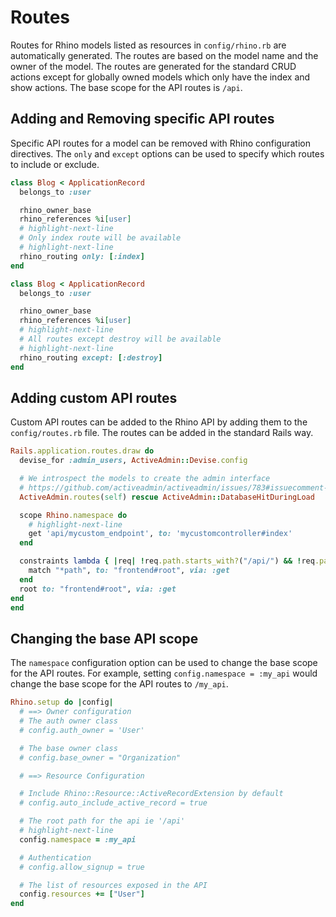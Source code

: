 # Routes

Routes for Rhino models listed as resources in `config/rhino.rb` are automatically generated. The routes are based on the model name and the owner of the model. The routes are generated for the standard CRUD actions except for globally owned models which only have the index and show actions. The base scope for the API routes is `/api`.

## Adding and Removing specific API routes

Specific API routes for a model can be removed with Rhino configuration directives. The `only` and `except` options can be used to specify which routes to include or exclude.

```ruby
class Blog < ApplicationRecord
  belongs_to :user

  rhino_owner_base
  rhino_references %i[user]
  # highlight-next-line
  # Only index route will be available
  # highlight-next-line
  rhino_routing only: [:index]
end
```

```ruby
class Blog < ApplicationRecord
  belongs_to :user

  rhino_owner_base
  rhino_references %i[user]
  # highlight-next-line
  # All routes except destroy will be available
  # highlight-next-line
  rhino_routing except: [:destroy]
end
```

## Adding custom API routes

Custom API routes can be added to the Rhino API by adding them to the `config/routes.rb` file. The routes can be added in the standard Rails way.

```ruby title="config/routes.rb"
Rails.application.routes.draw do
  devise_for :admin_users, ActiveAdmin::Devise.config

  # We introspect the models to create the admin interface
  # https://github.com/activeadmin/activeadmin/issues/783#issuecomment-244587442
  ActiveAdmin.routes(self) rescue ActiveAdmin::DatabaseHitDuringLoad

  scope Rhino.namespace do
    # highlight-next-line
    get 'api/mycustom_endpoint', to: 'mycustomcontroller#index'
  end

  constraints lambda { |req| !req.path.starts_with?("/api/") && !req.path.starts_with?("/rails/") && !req.path.starts_with?("/jobs")} do
    match "*path", to: "frontend#root", via: :get
  end
  root to: "frontend#root", via: :get
end
end
```

## Changing the base API scope

The `namespace` configuration option can be used to change the base scope for the API routes. For example, setting `config.namespace = :my_api` would change the base scope for the API routes to `/my_api`.

```ruby title="config/rhino.rb"
Rhino.setup do |config|
  # ==> Owner configuration
  # The auth owner class
  # config.auth_owner = 'User'

  # The base owner class
  # config.base_owner = "Organization"

  # ==> Resource Configuration

  # Include Rhino::Resource::ActiveRecordExtension by default
  # config.auto_include_active_record = true

  # The root path for the api ie '/api'
  # highlight-next-line
  config.namespace = :my_api

  # Authentication
  # config.allow_signup = true

  # The list of resources exposed in the API
  config.resources += ["User"]
end
```
